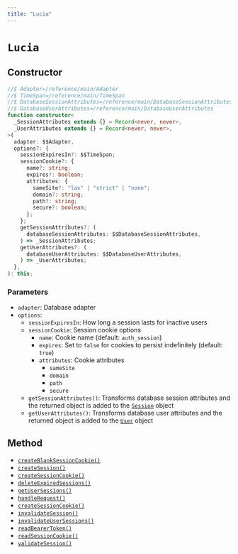 ```yaml
---
title: "Lucia"
---
```


# `Lucia`

## Constructor

```ts
//$ Adapter=/reference/main/Adapter
//$ TimeSpan=/reference/main/TimeSpan
//$ DatabaseSessionAttributes=/reference/main/DatabaseSessionAttributes
//$ DatabaseUserAttributes=/reference/main/DatabaseUserAttributes
function constructor<
  _SessionAttributes extends {} = Record<never, never>,
  _UserAttributes extends {} = Record<never, never>,
>(
  adapter: $$Adapter,
  options?: {
    sessionExpiresIn?: $$TimeSpan;
    sessionCookie?: {
      name?: string;
      expires?: boolean;
      attributes: {
        sameSite?: "lax" | "strict" | "none";
        domain?: string;
        path?: string;
        secure?: boolean;
      };
    };
    getSessionAttributes?: (
      databaseSessionAttributes: $$DatabaseSessionAttributes,
    ) => _SessionAttributes;
    getUserAttributes?: (
      databaseUserAttributes: $$DatabaseUserAttributes,
    ) => _UserAttributes;
  },
): this;
```

### Parameters

- `adapter`: Database adapter
- `options`:
  - `sessionExpiresIn`: How long a session lasts for inactive users
  - `sessionCookie`: Session cookie options
    - `name`: Cookie name (default: `auth_session`)
    - `expires`: Set to `false` for cookies to persist indefinitely (default: `true`)
    - `attributes`: Cookie attributes
      - `sameSite`
      - `domain`
      - `path`
      - `secure`
  - `getSessionAttributes()`: Transforms database session attributes and the returned object is added to the [`Session`](/reference/main/Session) object
  - `getUserAttributes()`: Transforms database user attributes and the returned object is added to the [`User`](/reference/main/User) object

## Method

- [`createBlankSessionCookie()`](/reference/main/Lucia/createBlankSessionCookie)
- [`createSession()`](/reference/main/Lucia/createSession)
- [`createSessionCookie()`](/reference/main/Lucia/createSessionCookie)
- [`deleteExpiredSessions()`](/reference/main/Lucia/deleteExpiredSessions)
- [`getUserSessions()`](/reference/main/Lucia/getUserSessions)
- [`handleRequest()`](/reference/main/Lucia/handleRequest)
- [`createSessionCookie()`](/reference/main/Lucia/createSessionCookie)
- [`invalidateSession()`](/reference/main/Lucia/invalidateSession)
- [`invalidateUserSessions()`](/reference/main/Lucia/invalidateUserSessions)
- [`readBearerToken()`](/reference/main/Lucia/readBearerToken)
- [`readSessionCookie()`](/reference/main/Lucia/readSessionCookie)
- [`validateSession()`](/reference/main/Lucia/validateSession)
